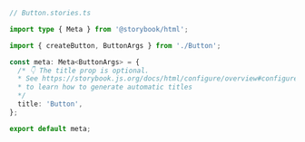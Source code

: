 ```ts
// Button.stories.ts

import type { Meta } from '@storybook/html';

import { createButton, ButtonArgs } from './Button';

const meta: Meta<ButtonArgs> = {
  /* 👇 The title prop is optional.
  * See https://storybook.js.org/docs/html/configure/overview#configure-story-loading
  * to learn how to generate automatic titles
  */
  title: 'Button',
};

export default meta;
```